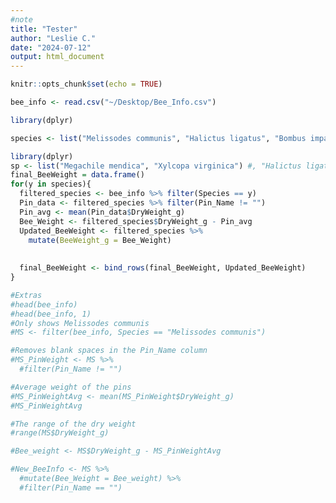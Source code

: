 ```yaml
---
#note
title: "Tester"
author: "Leslie C."
date: "2024-07-12"
output: html_document
---
```


```r
knitr::opts_chunk$set(echo = TRUE)
```

```r
bee_info <- read.csv("~/Desktop/Bee_Info.csv")

```

```r
library(dplyr)

```

```r
species <- list("Melissodes communis", "Halictus ligatus", "Bombus impatiens", "Ptilothrix bombiformis", "Calliopsis andreniformis", "Parnurginus polytrichus", "Megachile mendica", "Xylcopa virginica", "Ceratina strenua", "Lasioglossum tegulare/puteulanum", "Halictus confusus", "Lasioglossum illinoense", "Lasioglossum hitchensi", "Lasioglossum imitatum", "Lasioglossum pruinosum", "Lasioglossum bruneri", "Lasioglossum callidum", "Lasioglossum trigeminum")
```

```r
library(dplyr)
sp <- list("Megachile mendica", "Xylcopa virginica") #, "Halictus ligatus", "Bombus impatients"
final_BeeWeight = data.frame()
for(y in species){
  filtered_species <- bee_info %>% filter(Species == y)
  Pin_data <- filtered_species %>% filter(Pin_Name != "")
  Pin_avg <- mean(Pin_data$DryWeight_g)
  Bee_Weight <- filtered_species$DryWeight_g - Pin_avg
  Updated_BeeWeight <- filtered_species %>%
    mutate(BeeWeight_g = Bee_Weight)
  
  
  final_BeeWeight <- bind_rows(final_BeeWeight, Updated_BeeWeight)
}

```
```r
#Extras
#head(bee_info)
#head(bee_info, 1)
#Only shows Melissodes communis
#MS <- filter(bee_info, Species == "Melissodes communis") 

#Removes blank spaces in the Pin_Name column
#MS_PinWeight <- MS %>%
  #filter(Pin_Name != "")

#Average weight of the pins
#MS_PinWeightAvg <- mean(MS_PinWeight$DryWeight_g)
#MS_PinWeightAvg

#The range of the dry weight
#range(MS$DryWeight_g)

#Bee_weight <- MS$DryWeight_g - MS_PinWeightAvg

#New_BeeInfo <- MS %>%
  #mutate(Bee_Weight = Bee_weight) %>%
  #filter(Pin_Name == "")
```

